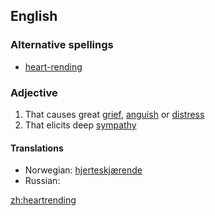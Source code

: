 ==English==

===Alternative spellings===
*[[heart-rending]]

===Adjective===
{{en-adj}}

# That causes great [[grief]], [[anguish]] or [[distress]]
# That elicits deep [[sympathy]]

====Translations====
*Norwegian: [[hjerteskjærende]] 
*Russian: {{t|ru|душераздирающий|tr=dušerazdirájuš'ij}}

[[zh:heartrending]]